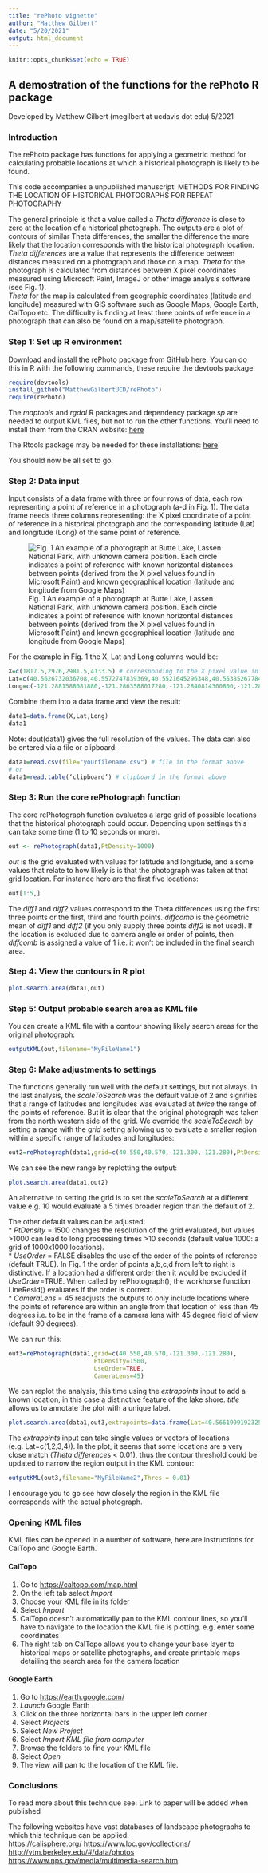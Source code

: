 ---
title: "rePhoto vignette"
author: "Matthew Gilbert"
date: "5/20/2021"
output: html_document
---

```{r setup, include=FALSE}
knitr::opts_chunk$set(echo = TRUE)
```

## A demostration of the functions for the rePhoto R package
Developed by Matthew Gilbert (megilbert at ucdavis dot edu) 5/2021   

### Introduction

The rePhoto package has functions for applying a geometric method for calculating probable locations at which a historical photograph is likely to be found. 

This code accompanies a unpublished manuscript: METHODS FOR FINDING THE LOCATION OF HISTORICAL PHOTOGRAPHS FOR REPEAT PHOTOGRAPHY 

The general principle is that a value called a *Theta difference* is close to zero at the location of a historical photograph. The outputs are a plot of contours of similar Theta differences, the smaller the difference the more likely that the location corresponds with the historical photograph location.
*Theta differences* are a value that represents the difference between distances measured on a photograph and those on a map. *Theta* for the photograph is calculated from distances between X pixel coordinates measured using Microsoft Paint, ImageJ or other image analysis software (see Fig. 1).  
*Theta* for the map is calculated from geographic coordinates (latitude and longitude) measured with GIS software such as Google Maps, Google Earth, CalTopo etc. The difficulty is finding at least three points of reference in a photograph that can also be found on a map/satellite photograph. 

### Step 1: Set up R environment

Download and install the rePhoto package from GitHub [here](https://github.com/MatthewGilbertUCD/rePhoto.git). You can do this in R with the following commands, these require the devtools package:

```{r setup2,results="hide",message=FALSE, warning=FALSE}
require(devtools)
install_github("MatthewGilbertUCD/rePhoto")
require(rePhoto)
```

The *maptools* and *rgdal* R packages and dependency package *sp* are needed to output KML files, but not to run the other functions. You'll need to install them from the CRAN website: [here](https://cran.r-project.org/)  

The Rtools package may be needed for these installations: [here](https://cran.rstudio.com/bin/windows/Rtools/). 

You should now be all set to go. 

### Step 2: Data input

Input consists of a data frame with three or four rows of data, each row representing a point of reference in a photograph (a-d in Fig. 1). The data frame needs three columns representing: the X pixel coordinate of a point of reference in a historical photograph and the corresponding latitude (Lat) and longitude (Long) of the same point of reference.

![Fig. 1 An example of a photograph at Butte Lake, Lassen National Park, with unknown camera position. Each circle indicates a point of reference with known horizontal distances between points (derived from the X pixel values found in Microsoft Paint) and known geographical location (latitude and longitude from Google Maps)](ExampleForVignette.png)

For the example in Fig. 1 the X, Lat and Long columns would be:
```{r dataentrya}
X=c(1817.5,2976,2981.5,4133.5) # corresponding to the X pixel value in the original photograph
Lat=c(40.5626732036708,40.5572747839369,40.5521645296348,40.5538526778492) 
Long=c(-121.2881588081880,-121.2863588017280,-121.2840814300800,-121.2866216468020) 
```
Combine them into a data frame and view the result:
```{r dataentryb}
data1=data.frame(X,Lat,Long)
data1
```
Note: dput(data1) gives the full resolution of the values. 
The data can also be entered via a file or clipboard: 
```{r dataentryc, eval=FALSE}
data1=read.csv(file="yourfilename.csv") # file in the format above
# or
data1=read.table(‘clipboard’) # clipboard in the format above
```


### Step 3: Run the core rePhotograph function
The core rePhotograph function evaluates a large grid of possible locations that the historical photograph could occur. Depending upon settings this can take some time (1 to 10 seconds or more).
```{r rephotograph}
out <- rePhotograph(data1,PtDensity=1000)
```
*out* is the grid evaluated with values for latitude and longitude, and a some values that relate to how likely is is that the photograph was taken at that grid location. For instance here are the first five locations:
```{r outputeg}
out[1:5,] 
```
The *diff1* and *diff2* values correspond to the Theta differences using the first three points or the first, third and fourth points. *diffcomb* is the geometric mean of *diff1* and *diff2* (if you only supply three points *diff2* is not used). If the location is excluded due to camera angle or order of points, then *diffcomb* is assigned a value of 1 i.e. it won't be included in the final search area. 

### Step 4: View the contours in R plot
```{r contours}
plot.search.area(data1,out)
```

### Step 5: Output probable search area as KML file
You can create a KML file with a contour showing likely search areas for the original photograph:
```{r KML}
outputKML(out,filename="MyFileName1")
```

### Step 6: Make adjustments to settings
The functions generally run well with the default settings, but not always. 
In the last analysis, the *scaleToSearch* was the default value of 2 and signifies that a range of latitudes and longitudes was evaluated at *twice* the range of the points of reference. But it is clear that the original photograph was taken from the north western side of the grid. We override the *scaleToSearch* by setting a range with the *grid* setting allowing us to evaluate a smaller region within a specific range of latitudes and longitudes:
```{r new1}
out2=rePhotograph(data1,grid=c(40.550,40.570,-121.300,-121.280),PtDensity=1000)
```

We can see the new range by replotting the output:
```{r new2}
plot.search.area(data1,out2)
```

An alternative to setting the grid is to set the *scaleToSearch* at a different value e.g. 10 would evaluate a 5 times broader region than the default of 2. 

The other default values can be adjusted:  
*  *PtDensity* = 1500 changes the resolution of the grid evaluated, but values >1000 can lead to long processing times >10 seconds (default value 1000: a grid of 1000x1000 locations).   
*  *UseOrder* = FALSE disables the use of the order of the points of reference (default TRUE). In Fig. 1 the order of points a,b,c,d from left to right is distinctive. If a location had a different order then it would be excluded if *UseOrder*=TRUE. When called by rePhotograph(), the workhorse function LineResid() evaluates if the order is correct.  
*  *CameraLens* = 45 readjusts the outputs to only include locations where the points of reference are within an angle from that location of less than 45 degrees i.e. to be in the frame of a camera lens with 45 degree field of view (default 90 degrees).  

We can run this:
```{r new3}
out3=rePhotograph(data1,grid=c(40.550,40.570,-121.300,-121.280),
                        PtDensity=1500,
                        UseOrder=TRUE,
                        CameraLens=45)
```

We can replot the analysis, this time using the *extrapoints* input to add a known location, in this case a distinctive feature of the lake shore. *title* allows us to annotate the plot with a unique label.
```{r new4}
plot.search.area(data1,out3,extrapoints=data.frame(Lat=40.5661999192325,Long= -121.29090890479985),title="Butte Lake")
```

The *extrapoints* input can take single values or vectors of locations (e.g. Lat=c(1,2,3,4)).
In the plot, it seems that some locations are a very close match (*Theta differences* < 0.01), thus the contour threshold could be updated to narrow the region output in the KML contour:

```{r new5}
outputKML(out3,filename="MyFileName2",Thres = 0.01)
```

I encourage you to go see how closely the region in the KML file corresponds with the actual photograph.  

### Opening KML files

KML files can be opened in a number of software, here are instructions for CalTopo and Google Earth.  

#### CalTopo
1. Go to [https://caltopo.com/map.html](https://caltopo.com/map.html)   
1. On the left tab select *Import*  
1. Choose your KML file in its folder
1. Select *Import*
1. CalTopo doesn't automatically pan to the KML contour lines, so you'll have to navigate to the location the KML file is plotting. e.g. enter some coordinates
1. The right tab on CalTopo allows you to change your base layer to historical maps or satellite photographs, and create printable maps detailing the search area for the camera location

#### Google Earth
1. Go to [https://earth.google.com/](https://earth.google.com/)   
1. *Launch* Google Earth
1. Click on the three horizontal bars in the upper left corner
1. Select *Projects*
1. Select *New Project*
1. Select *Import KML file from computer*
1. Browse the folders to fine your KML file
1. Select *Open*
1. The view will pan to the location of the KML file. 
  
### Conclusions

To read more about this technique see:
Link to paper will be added when published

The following websites have vast databases of landscape photographs to which this technique can be applied:  
[https://calisphere.org/](https://calisphere.org/) 
[https://www.loc.gov/collections/](https://www.loc.gov/collections/)  
[http://vtm.berkeley.edu/#/data/photos](http://vtm.berkeley.edu/#/data/photos)  
[https://www.nps.gov/media/multimedia-search.htm](https://www.nps.gov/media/multimedia-search.htm)  

